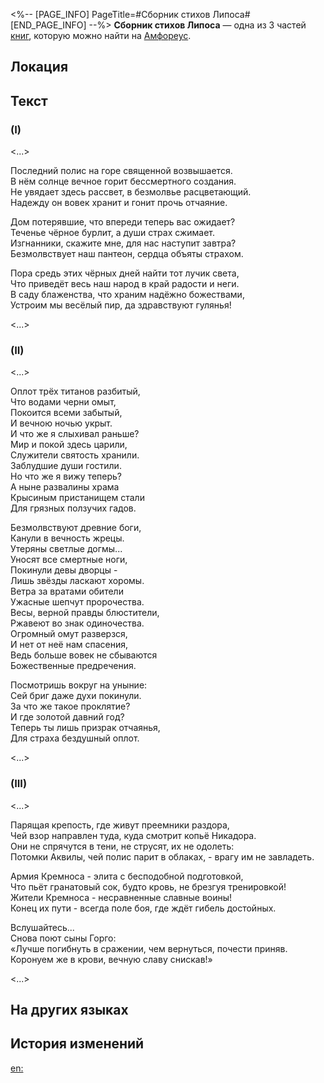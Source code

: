 <%-- [PAGE_INFO]
PageTitle=#Сборник стихов Липоса#
[END_PAGE_INFO] --%>
{{Дополнить}}
{{Книга Инфобокс
|id           = 460
|Название     = 
|Изображение  = Предмет Сборник стихов Липоса I.png
|Мир          = Амфореус
|Томов        = 3
|Автор        = <!--нужно добавить-->
|Описание     = Стихи Липоса, в которых он рассказывает об увиденном и услышанном им в разных регионах в качестве чужеземного путешественника.
|Том1         = {{tx}}
|Источник1    = {{tx|Отсутствует источник}}
|Том2         = {{tx}}
|Источник2    = {{tx|Отсутствует источник}}
|Том3         = {{tx}}
|Источник3    = {{tx|Отсутствует источник}}
|Персонажи    = 
|Фракции      = 
}}
'''Сборник стихов Липоса''' — одна из 3 частей [[Книги|книг]], которую можно найти на [[Амфореус]].

==Локация==
{{Отметка карты|<!--название карты-->|<!--id отметки-->}}

==Текст==
===(I)===
<...>

'''{{Размер|28|Последний сад}}'''

Последний полис на горе священной возвышается.<br />
В нём солнце вечное горит бессмертного создания.<br />
Не увядает здесь рассвет, в безмолвье расцветающий.<br />
Надежду он вовек хранит и гонит прочь отчаяние.

Дом потерявшие, что впереди теперь вас ожидает?<br />
Теченье чёрное бурлит, а души страх сжимает.<br />
Изгнанники, скажите мне, для нас наступит завтра?<br />
Безмолвствует наш пантеон, сердца объяты страхом.

Пора средь этих чёрных дней найти тот лучик света,<br />
Что приведёт весь наш народ в край радости и неги.<br />
В саду блаженства, что храним надёжно божествами,<br />
Устроим мы весёлый пир, да здравствуют гулянья!

<...>

===(II)===
<...>

'''{{Размер|28|Святые руины}}'''

Оплот трёх титанов разбитый,<br />
Что водами черни омыт,<br />
Покоится всеми забытый,<br />
И вечною ночью укрыт.<br />
И что же я слыхивал раньше?<br />
Мир и покой здесь царили,<br />
Служители святость хранили.<br />
Заблудшие души гостили.<br />
Но что же я вижу теперь?<br />
А ныне развалины храма<br />
Крысиным пристанищем стали<br />
Для грязных ползучих гадов.

Безмолвствуют древние боги,<br />
Канули в вечность жрецы.<br />
Утеряны светлые догмы...<br />
Уносят все смертные ноги,<br />
Покинули девы дворцы -<br />
Лишь звёзды ласкают хоромы.<br />
Ветра за вратами обители<br />
Ужасные шепчут пророчества.<br />
Весы, верной правды блюстители,<br />
Ржавеют во знак одиночества.<br />
Огромный омут разверзся,<br />
И нет от неё нам спасения,<br />
Ведь больше вовек не сбываются<br />
Божественные предречения.

Посмотришь вокруг на уныние:<br />
Сей бриг даже духи покинули.<br />
За что же такое проклятие?<br />
И где золотой давний год?<br />
Теперь ты лишь призрак отчаянья,<br />
Для страха бездушный оплот.

<...>

===(III)===
<...>

'''{{Размер|28|Воздушная крепость}}'''

Парящая крепость, где живут преемники раздора,<br />
Чей взор направлен туда, куда смотрит копьё Никадора.<br />
Они не спрячутся в тени, не струсят, их не одолеть:<br />
Потомки Аквилы, чей полис парит в облаках, - врагу им не завладеть.

Армия Кремноса - элита с бесподобной подготовкой,<br />
Что пьёт гранатовый сок, будто кровь, не брезгуя тренировкой!<br />
Жители Кремноса - несравненные славные воины!<br />
Конец их пути - всегда поле боя, где ждёт гибель достойных.

Вслушайтесь...<br />
Снова поют сыны Горго:<br />
«Лучше погибнуть в сражении, чем вернуться, почести приняв.<br />
Коронуем же в крови, вечную славу снискав!»

<...>

==На других языках==
{{На других языках
|en   = Poems by Lipos
|zhs  = 利波的诗集
|zht  = 利波的詩集
|ja   = リポ全詩集
|ko   = 리포스의 시집
|es   = Antología poética de Lipos
|fr   = Poèmes de Lipos
|ru   = Сборник стихов Липоса
|th   = ชุดบทกวีของ Lipos
|vi   = Tập Thơ Của Lipos
|de   = Lipos’ Gedichte
|id   = Kumpulan Puisi Lipos
|pt   = Poemas de Lipos
}}

==История изменений==
{{История изменений|3.5}}

[[en:]]